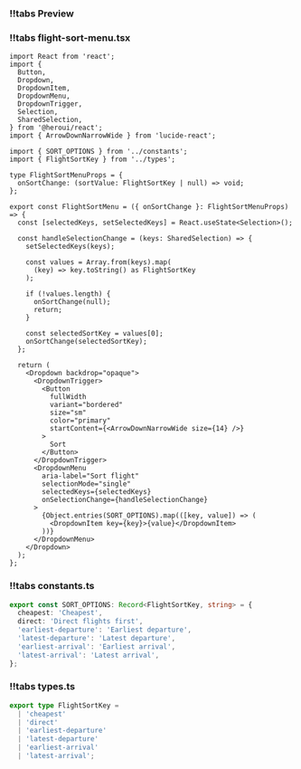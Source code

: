 
<CodeWithTabs sectionName="flight-sort-menu">

### !!tabs Preview

<FlightSortMenuPreview/>

### !!tabs flight-sort-menu.tsx
```tsx
import React from 'react';
import {
  Button,
  Dropdown,
  DropdownItem,
  DropdownMenu,
  DropdownTrigger,
  Selection,
  SharedSelection,
} from '@heroui/react';
import { ArrowDownNarrowWide } from 'lucide-react';

import { SORT_OPTIONS } from '../constants';
import { FlightSortKey } from '../types';

type FlightSortMenuProps = {
  onSortChange: (sortValue: FlightSortKey | null) => void;
};

export const FlightSortMenu = ({ onSortChange }: FlightSortMenuProps) => {
  const [selectedKeys, setSelectedKeys] = React.useState<Selection>();

  const handleSelectionChange = (keys: SharedSelection) => {
    setSelectedKeys(keys);

    const values = Array.from(keys).map(
      (key) => key.toString() as FlightSortKey
    );

    if (!values.length) {
      onSortChange(null);
      return;
    }

    const selectedSortKey = values[0];
    onSortChange(selectedSortKey);
  };

  return (
    <Dropdown backdrop="opaque">
      <DropdownTrigger>
        <Button
          fullWidth
          variant="bordered"
          size="sm"
          color="primary"
          startContent={<ArrowDownNarrowWide size={14} />}
        >
          Sort
        </Button>
      </DropdownTrigger>
      <DropdownMenu
        aria-label="Sort flight"
        selectionMode="single"
        selectedKeys={selectedKeys}
        onSelectionChange={handleSelectionChange}
      >
        {Object.entries(SORT_OPTIONS).map(([key, value]) => (
          <DropdownItem key={key}>{value}</DropdownItem>
        ))}
      </DropdownMenu>
    </Dropdown>
  );
};

```

### !!tabs constants.ts
```ts
export const SORT_OPTIONS: Record<FlightSortKey, string> = {
  cheapest: 'Cheapest',
  direct: 'Direct flights first',
  'earliest-departure': 'Earliest departure',
  'latest-departure': 'Latest departure',
  'earliest-arrival': 'Earliest arrival',
  'latest-arrival': 'Latest arrival',
};
```

### !!tabs types.ts
```ts
export type FlightSortKey =
  | 'cheapest'
  | 'direct'
  | 'earliest-departure'
  | 'latest-departure'
  | 'earliest-arrival'
  | 'latest-arrival';
```

</CodeWithTabs>

